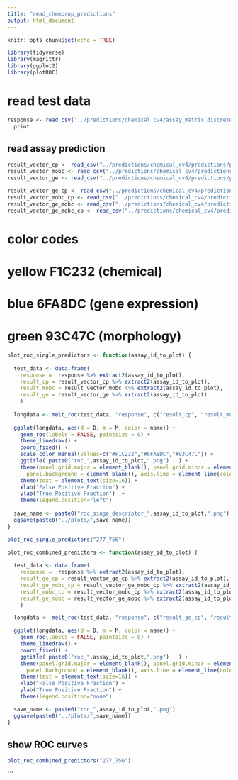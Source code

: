 ---
title: "read_chemprop_predictions"
output: html_document
---

```{r setup, include=FALSE}
knitr::opts_chunk$set(echo = TRUE)
```

```{r}
library(tidyverse)
library(magrittr)
library(ggplot2)
library(plotROC)
```
# read test data 
```{r}
response <- read_csv('../predictions/chemical_cv4/assay_matrix_discrete_test_old_scaff.csv')  %>% 
  print
```
## read assay prediction
```{r}

result_vector_cp <- read_csv("../predictions/chemical_cv4/predictions/predictions_cp_es_op.csv")  
result_vector_mobc <- read_csv("../predictions/chemical_cv4/predictions/predictions_mobc_es_op.csv")
result_vector_ge <- read_csv("../predictions/chemical_cv4/predictions/predictions_ge_es_op.csv")

result_vector_ge_cp <- read_csv("../predictions/chemical_cv4/predictions/late_fusion_cs_ge.csv")  
result_vector_mobc_cp <- read_csv("../predictions/chemical_cv4/predictions/late_fusion_cs_mobc.csv") 
result_vector_ge_mobc <- read_csv("../predictions/chemical_cv4/predictions/late_fusion_ge_mobc.csv") 
result_vector_ge_mobc_cp <- read_csv("../predictions/chemical_cv4/predictions/late_fusion_cs_ge_mobc.csv")

```
# color codes 
# yellow F1C232 (chemical)
# blue 6FA8DC (gene expression) 
# green 93C47C (morphology)

```{r}

plot_roc_single_predictors <- function(assay_id_to_plot) {
 
  test_data <- data.frame(
    response =  response %>% extract2(assay_id_to_plot), 
    result_cp = result_vector_cp %>% extract2(assay_id_to_plot),
    result_mobc = result_vector_mobc %>% extract2(assay_id_to_plot),
    result_ge = result_vector_ge %>% extract2(assay_id_to_plot)
    )
  
  longdata <- melt_roc(test_data, "response", c("result_cp", "result_mobc","result_ge"))
  
  ggplot(longdata, aes(d = D, m = M, color = name)) + 
    geom_roc(labels = FALSE, pointsize = 0) + 
    theme_linedraw() + 
    coord_fixed() +
    scale_color_manual(values=c("#F1C232","#6FA8DC","#93C47C")) + 
    ggtitle( paste0("roc_",assay_id_to_plot,".png")   ) + 
    theme(panel.grid.major = element_blank(), panel.grid.minor = element_blank(),
      panel.background = element_blank(), axis.line = element_line(colour = "black")) + 
    theme(text = element_text(size=16)) + 
    xlab("False Positive Fraction") +
    ylab("True Positive Fraction")  + 
    theme(legend.position="left")
  
  save_name <- paste0("roc_singe_descriptor_",assay_id_to_plot,".png")
  ggsave(paste0("../plots/",save_name))
}
```

```{r}
plot_roc_single_predictors("277_756")
```


```{r}
plot_roc_combined_predictors <- function(assay_id_to_plot) {
 
  test_data <- data.frame(
    response =  response %>% extract2(assay_id_to_plot), 
    result_ge_cp = result_vector_ge_cp %>% extract2(assay_id_to_plot),
    result_ge_mobc_cp = result_vector_ge_mobc_cp %>% extract2(assay_id_to_plot),
    result_mobc_cp = result_vector_mobc_cp %>% extract2(assay_id_to_plot),
    result_ge_mobc = result_vector_ge_mobc %>% extract2(assay_id_to_plot)
    )

  longdata <- melt_roc(test_data, "response", c("result_ge_cp", "result_ge_mobc_cp","result_mobc_cp", "result_ge_mobc"))

  ggplot(longdata, aes(d = D, m = M, color = name)) + 
    geom_roc(labels = FALSE, pointsize = 0) + 
    theme_linedraw() + 
    coord_fixed() +
    ggtitle( paste0("roc_",assay_id_to_plot,".png")   ) + 
    theme(panel.grid.major = element_blank(), panel.grid.minor = element_blank(),
      panel.background = element_blank(), axis.line = element_line(colour = "black")) + 
    theme(text = element_text(size=16)) + 
    xlab("False Positive Fraction") +
    ylab("True Positive Fraction") + 
    theme(legend.position="none")

  save_name <- paste0("roc_",assay_id_to_plot,".png")
  ggsave(paste0("../plots/",save_name))
}
```

## show ROC curves 
```{r}
plot_roc_combined_predictors("277_756")
```

```